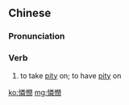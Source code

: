 {{also|怜悯}}
==Chinese==
{{zh-forms|s=怜悯|alt=憐閔,憐愍}}

===Pronunciation===
{{zh-pron
|m=liánmǐn
|c=lin4 man5
|h=pfs=lìn-mén
|mn=lîn-bín/liân-bín
|cat=v
}}

===Verb===
{{zh-verb}}

# {{lb|zh|literary}} to take [[pity]] on; to have [[pity]] on

[[ko:憐憫]]
[[mg:憐憫]]